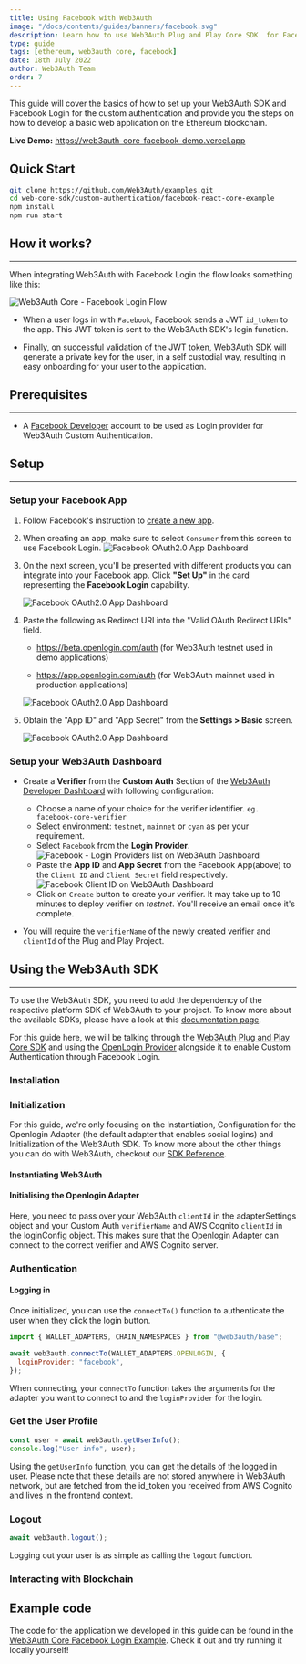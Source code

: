 ```yaml
---
title: Using Facebook with Web3Auth
image: "/docs/contents/guides/banners/facebook.svg"
description: Learn how to use Web3Auth Plug and Play Core SDK  for Facebook Custom Authentication.
type: guide
tags: [ethereum, web3auth core, facebook]
date: 18th July 2022
author: Web3Auth Team
order: 7
---
```





<SEO
  title="Using Facebook with Web3Auth"
  description="Learn how to use Web3Auth Plug and Play Core SDK  for Facebook Custom Authentication."
  image="https://web3auth.io/docs/contents/guides/banners/facebook.svg"
  slug="/guides/facebook"
/>

This guide will cover the basics of how to set up your Web3Auth SDK and Facebook Login for the custom authentication and provide you the steps on how
to develop a basic web application on the Ethereum blockchain.

**Live Demo:** https://web3auth-core-facebook-demo.vercel.app

## Quick Start

```bash
git clone https://github.com/Web3Auth/examples.git
cd web-core-sdk/custom-authentication/facebook-react-core-example
npm install
npm run start
```

## How it works?

---

When integrating Web3Auth with Facebook Login the flow looks something like this:

![Web3Auth Core - Facebook Login Flow](/images/implicit-flow.svg)

- When a user logs in with `Facebook`, Facebook sends a JWT `id_token` to the app. This JWT token is sent to the Web3Auth SDK's login function.

- Finally, on successful validation of the JWT token, Web3Auth SDK will generate a private key for the user, in a self custodial way, resulting in
  easy onboarding for your user to the application.

## Prerequisites

---

<Web3AuthPrerequisites />

- A [Facebook Developer](https://developers.facebook.com/docs/development/create-an-app) account to be used as Login provider for Web3Auth Custom
  Authentication.

## Setup

---

### Setup your Facebook App

1. Follow Facebook's instruction to [create a new app](https://developers.facebook.com/docs/development/create-an-app).
2. When creating an app, make sure to select `Consumer` from this screen to use Facebook Login.
   ![Facebook OAuth2.0 App Dashboard](/contents/social-providers/facebook/facebook-app.png)

3. On the next screen, you'll be presented with different products you can integrate into your Facebook app. Click **"Set Up"** in the card
   representing the **Facebook Login** capability.

   ![Facebook OAuth2.0 App Dashboard](/contents/social-providers/facebook/facebook-login-setup.png)

4. Paste the following as Redirect URI into the "Valid OAuth Redirect URIs" field.

   - https://beta.openlogin.com/auth (for Web3Auth testnet used in demo applications)

   - https://app.openlogin.com/auth (for Web3Auth mainnet used in production applications)

   ![Facebook OAuth2.0 App Dashboard](/contents/social-providers/facebook/facebook-login-settings-oauth.png)

5. Obtain the "App ID" and "App Secret" from the **Settings > Basic** screen.

   ![Facebook OAuth2.0 App Dashboard](/contents/social-providers/facebook/facebook-app-id-secret.png)

### Setup your Web3Auth Dashboard

<SetupWeb3AuthDashboard />

- Create a **Verifier** from the **Custom Auth** Section of the [Web3Auth Developer Dashboard](https://dashboard.web3auth.io/) with following
  configuration:

  - Choose a name of your choice for the verifier identifier. `eg. facebook-core-verifier`
  - Select environment: `testnet`, `mainnet` or `cyan` as per your requirement.
  - Select `Facebook` from the **Login Provider**.
    ![Facebook - Login Providers list on Web3Auth Dashboard](/dashboard/verifiers/login-providers-list.png)
  - Paste the **App ID** and **App Secret** from the Facebook App(above) to the `Client ID` and `Client Secret` field respectively.
    ![Facebook Client ID on Web3Auth Dashboard](/dashboard/verifiers/facebook-verifier.png)
  - Click on `Create` button to create your verifier. It may take up to 10 minutes to deploy verifier on _testnet_. You'll receive an email once it's
    complete.

- You will require the `verifierName` of the newly created verifier and `clientId` of the Plug and Play Project.

## Using the Web3Auth SDK

---

To use the Web3Auth SDK, you need to add the dependency of the respective platform SDK of Web3Auth to your project. To know more about the available
SDKs, please have a look at this [documentation page](/docs/sdk).

For this guide here, we will be talking through the [Web3Auth Plug and Play Core SDK](/sdk/web/core) and using the
[OpenLogin Provider](/sdk/web/openlogin) alongside it to enable Custom Authentication through Facebook Login.

<SetupBaseProject />

### Installation

<Installation />

### Initialization

<InitializationIntro />

For this guide, we're only focusing on the Instantiation, Configuration for the Openlogin Adapter (the default adapter that enables social logins) and
Initialization of the Web3Auth SDK. To know more about the other things you can do with Web3Auth, checkout our [SDK Reference](/sdk/web/core).

#### Instantiating Web3Auth

<InstantiationWeb3Auth />

#### Initialising the Openlogin Adapter

<OpenloginConfigCodeFacebook />

Here, you need to pass over your Web3Auth `clientId` in the adapterSettings object and your Custom Auth `verifierName` and AWS Cognito `clientId` in
the loginConfig object. This makes sure that the Openlogin Adapter can connect to the correct verifier and AWS Cognito server.

<InitializationWeb3Auth />

### Authentication

#### Logging in

Once initialized, you can use the `connectTo()` function to authenticate the user when they click the login button.

```js
import { WALLET_ADAPTERS, CHAIN_NAMESPACES } from "@web3auth/base";

await web3auth.connectTo(WALLET_ADAPTERS.OPENLOGIN, {
  loginProvider: "facebook",
});
```

When connecting, your `connectTo` function takes the arguments for the adapter you want to connect to and the `loginProvider` for the login.

### Get the User Profile

```js
const user = await web3auth.getUserInfo();
console.log("User info", user);
```

Using the `getUserInfo` function, you can get the details of the logged in user. Please note that these details are not stored anywhere in Web3Auth
network, but are fetched from the id_token you received from AWS Cognito and lives in the frontend context.

### Logout

```js
await web3auth.logout();
```

Logging out your user is as simple as calling the `logout` function.

### Interacting with Blockchain

<InteractingWithBlockchain />

## Example code

The code for the application we developed in this guide can be found in the
[Web3Auth Core Facebook Login Example](https://github.com/Web3Auth/examples/tree/main/facebook-core-react-example). Check it out and try running it
locally yourself!
